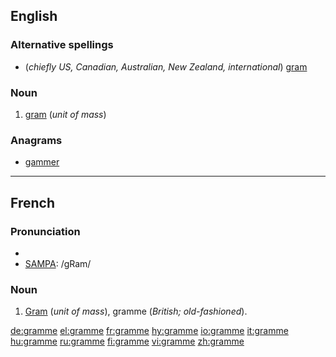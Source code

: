 ==English==

===Alternative spellings===
* (''chiefly US, Canadian, Australian, New Zealand, international'') [[gram]]

===Noun===
{{en-adj}}

# {{context|British|dated}} [[gram]] (''unit of mass'')

===Anagrams===
*[[gammer]]

----

==French==

===Pronunciation===
*{{IPA|lang=fr|/ɡʁam/}}
*[[w:SAMPA|SAMPA]]: /gRam/

===Noun===
{{fr-noun|m}}

# [[gram|Gram]] (''unit of mass''), gramme (''British; old-fashioned'').

[[de:gramme]]
[[el:gramme]]
[[fr:gramme]]
[[hy:gramme]]
[[io:gramme]]
[[it:gramme]]
[[hu:gramme]]
[[ru:gramme]]
[[fi:gramme]]
[[vi:gramme]]
[[zh:gramme]]